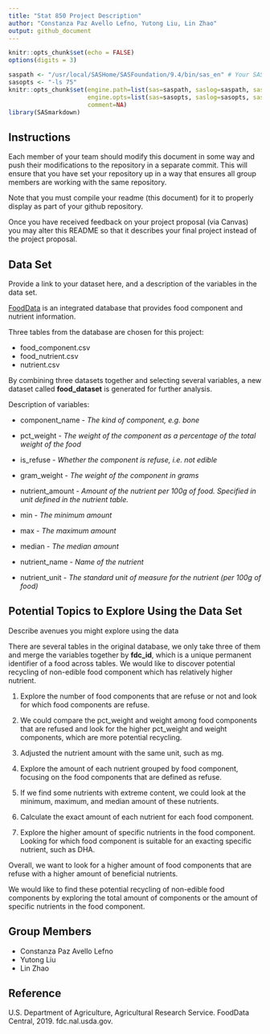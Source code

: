 ```yaml
---
title: "Stat 850 Project Description"
author: "Constanza Paz Avello Lefno, Yutong Liu, Lin Zhao"
output: github_document
---
```


```r
knitr::opts_chunk$set(echo = FALSE)
options(digits = 3)
```

```r

saspath <- "/usr/local/SASHome/SASFoundation/9.4/bin/sas_en" # Your SAS path goes here
sasopts <- "-ls 75"
knitr::opts_chunk$set(engine.path=list(sas=saspath, saslog=saspath, sashtml=saspath),
                      engine.opts=list(sas=sasopts, saslog=sasopts, sashtml=sasopts), 
                      comment=NA)
library(SASmarkdown)
```

## Instructions

Each member of your team should modify this document in some way and push their modifications to the repository in a separate commit. This will ensure that you have set your repository up in a way that ensures all group members are working with the same repository. 

Note that you must compile your readme (this document) for it to properly display as part of your github repository. 

Once you have received feedback on your project proposal (via Canvas) you may alter this README so that it describes your final project instead of the project proposal. 

## Data Set
Provide a link to your dataset here, and a description of the variables in the data set.

[FoodData](https://fdc.nal.usda.gov/fdc-datasets/FoodData_Central_csv_2020-04-29.zip) is an integrated database that provides food component and nutrient information.

Three tables from the database are chosen for this project:

  * food_component.csv
  * food_nutrient.csv
  * nutrient.csv

By combining three datasets together and selecting several variables, a new dataset called **food_dataset** is generated for further analysis.

Description of variables:

  - component_name - *The kind of component, e.g. bone*

  - pct_weight - *The weight of the component as a percentage of the
    total weight of the food*

  - is_refuse - *Whether the component is refuse, i.e. not edible*

  - gram_weight - *The weight of the component in grams*

  - nutrient_amount - *Amount of the nutrient per 100g of food. Specified in unit defined in the nutrient table.*

  - min - *The minimum amount*

  - max - *The maximum amount*

  - median - *The median amount*

  - nutrient_name - *Name of the nutrient*

  - nutrient_unit - *The standard unit of measure for the nutrient (per 100g of food)*


## Potential Topics to Explore Using the Data Set
Describe avenues you might explore using the data

There are several tables in the original database, we only take three of them and merge the variables together by **fdc\_id**, which is a unique permanent identifier of a food across tables. We would like to discover potential recycling of non-edible food component which has relatively higher nutrient.

1. Explore the number of food components that are refuse or not and look for which food components are refuse.

2. We could compare the pct_weight and weight among food components that are refused and look for the higher pct_weight and weight components, which are more potential recycling.  

3. Adjusted the nutrient amount with the same unit, such as mg.

4. Explore the amount of each nutrient grouped by food component, focusing on the food components that are defined as refuse.

5. If we find some nutrients with extreme content, we could look at the minimum, maximum, and median amount of these nutrients.

6. Calculate the exact amount of each nutrient for each food component.

7. Explore the higher amount of specific nutrients in the food component. Looking for which food component is suitable for an exacting specific nutrient, such as DHA.

Overall, we want to look for a higher amount of food components that are refuse with a higher amount of beneficial nutrients. 

We would like to find these potential recycling of non-edible food components by exploring the total amount of components or the amount of specific nutrients in the food component.

## Group Members

  - Constanza Paz Avello Lefno
  - Yutong Liu
  - Lin Zhao

## Reference

U.S. Department of Agriculture, Agricultural Research Service. FoodData Central, 2019. fdc.nal.usda.gov.